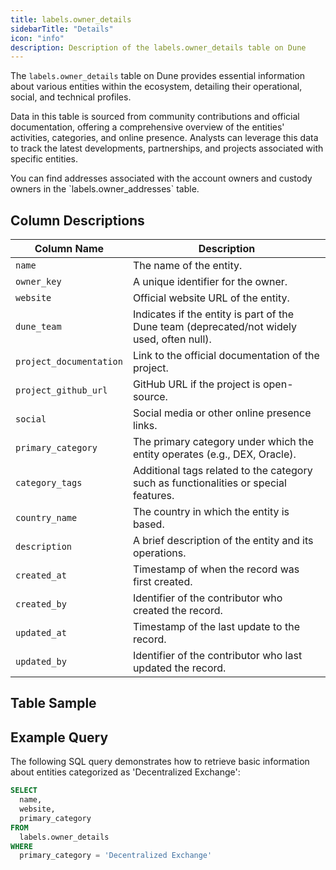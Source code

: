 ```yaml
---
title: labels.owner_details
sidebarTitle: "Details"
icon: "info"
description: Description of the labels.owner_details table on Dune
---
```


The `labels.owner_details` table on Dune provides essential information about various entities within the ecosystem, detailing their operational, social, and technical profiles.

Data in this table is sourced from community contributions and official documentation, offering a comprehensive overview of the entities' activities, categories, and online presence. Analysts can leverage this data to track the latest developments, partnerships, and projects associated with specific entities.

<Tip>
  You can find addresses associated with the account owners and custody owners in the `labels.owner_addresses` table.
</Tip>

## Column Descriptions

| Column Name              | Description                                                                                     |
|--------------------------|-------------------------------------------------------------------------------------------------|
| `name`                   | The name of the entity.                                                                         |
| `owner_key`              | A unique identifier for the owner.                                                              |
| `website`                | Official website URL of the entity.                                                             |
| `dune_team`              | Indicates if the entity is part of the Dune team (deprecated/not widely used, often null).      |
| `project_documentation`  | Link to the official documentation of the project.                                              |
| `project_github_url`     | GitHub URL if the project is open-source.                                                       |
| `social`                 | Social media or other online presence links.                                                    |
| `primary_category`       | The primary category under which the entity operates (e.g., DEX, Oracle).                       |
| `category_tags`          | Additional tags related to the category such as functionalities or special features.             |
| `country_name`           | The country in which the entity is based.                                                       |
| `description`            | A brief description of the entity and its operations.                                           |
| `created_at`             | Timestamp of when the record was first created.                                                 |
| `created_by`             | Identifier of the contributor who created the record.                                           |
| `updated_at`             | Timestamp of the last update to the record.                                                     |
| `updated_by`             | Identifier of the contributor who last updated the record.                                      |


## Table Sample


<TableSample tableSchema="labels" tableName="owner_details" />

## Example Query

The following SQL query demonstrates how to retrieve basic information about entities categorized as 'Decentralized Exchange':

```sql
SELECT
  name,
  website,
  primary_category
FROM
  labels.owner_details
WHERE
  primary_category = 'Decentralized Exchange'
```

